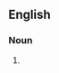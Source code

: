 ==English==

===Noun===
{{en-noun|sg=[[applications]] [[software]]|-}}

# {{alternative form of|application software}}